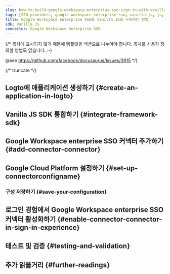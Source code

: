 ```yaml
---
slug: how-to-build-google-workspace-enterprise-sso-sign-in-with-vanilla-js-and-logto
tags: [SSO providers, google-workspace-enterprise-sso, vanilla-js, js, SAML authentication, enterprise login, SSO login]
title: Google Workspace enterprise SSO를 Vanilla JS로 구축하는 방법
sdk: Vanilla JS
connector: Google Workspace enterprise SSO
---
```


{/*
  목차에 표시되지 않기 때문에 템플릿을 섹션으로 나누어야 합니다.
  목차를 사용자 정의할 방법도 없습니다. :-)

  @see https://github.com/facebook/docusaurus/issues/3915
*/}




{/* truncate */}

<Intro connector={connector} sdk="Vanilla JS" link="https://en.wikipedia.org/wiki/ECMAScript" />

## Logto에 애플리케이션 생성하기 \{#create-an-application-in-logto}

<CreateApplication type="Single page app" framework="Vanilla JS" />

## Vanilla JS SDK 통합하기 \{#integrate-framework-sdk}

<IntegrateSdk />

## Google Workspace enterprise SSO 커넥터 추가하기 \{#add-connector-connector}

<AddSsoConnector framework="Vanilla JS" />

## Google Cloud Platform 설정하기 \{#set-up-connectorconfigname}

<ConnectorGuide />

### 구성 저장하기 \{#save-your-configuration}

<SaveYourConfiguration connector={connector} />

## 로그인 경험에서 Google Workspace enterprise SSO 커넥터 활성화하기 \{#enable-connector-connector-in-sign-in-experience}

<EnableSsoConnector />

## 테스트 및 검증 \{#testing-and-validation}

<TestingAndValidation connector={connector} sdk="Vanilla JS" />

## 추가 읽을거리 \{#further-readings}

<FurtherReadings />